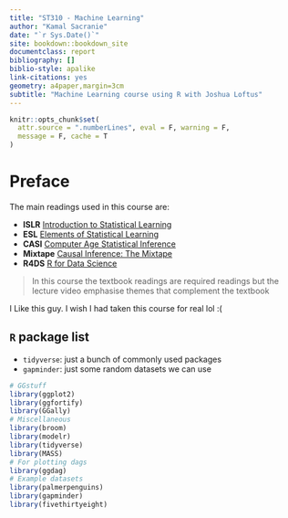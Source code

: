 ```yaml
---
title: "ST310 - Machine Learning"
author: "Kamal Sacranie"
date: "`r Sys.Date()`"
site: bookdown::bookdown_site
documentclass: report
bibliography: []
biblio-style: apalike
link-citations: yes
geometry: a4paper,margin=3cm
subtitle: "Machine Learning course using R with Joshua Loftus"
---
```


```r
knitr::opts_chunk$set(
  attr.source = ".numberLines", eval = F, warning = F,
  message = F, cache = T
)
```

# Preface {-}

The main readings used in this course are:

- **ISLR** [Introduction to Statistical Learning](https://statlearning.com/) 
- **ESL** [Elements of Statistical Learning](https://web.stanford.edu/~hastie/ElemStatLearn/)
- **CASI** [Computer Age Statistical Inference](https://web.stanford.edu/~hastie/CASI/)
- **Mixtape** [Causal Inference: The Mixtape](https://mixtape.scunning.com/index.html)
- **R4DS** [R for Data Science](https://r4ds.had.co.nz/)

> In this course the textbook readings are required readings but the lecture
> video emphasise themes that complement the textbook

I Like this guy. I wish I had taken this course for real lol :(

## `R` package list

- `tidyverse`: just a bunch of commonly used packages
- `gapminder`: just some random datasets we can use

```r
# GGstuff
library(ggplot2)
library(ggfortify)
library(GGally)
# Miscellaneous
library(broom)
library(modelr)
library(tidyverse)
library(MASS)
# For plotting dags
library(ggdag)
# Example datasets
library(palmerpenguins)
library(gapminder)
library(fivethirtyeight)
```
